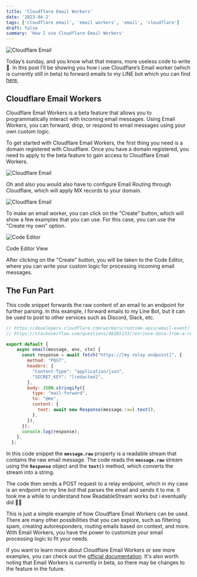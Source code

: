 ```yaml
---
title: 'Cloudflare Email Workers'
date: '2023-04-2'
tags: ['cloudflare email', 'email workers', 'email', 'cloudflare']
draft: false
summary: 'How I use Cloudflare Email Workers'
---
```


<Image src="/static/images/content/cloudflare-email.png" alt="Cloudflare Email"/>

Today’s sunday, and you know what that means, more useless code to write😬. In this post I’ll be showing you how i use Cloudflare’s Email worker (which is currently still in beta) to forward emails to my LINE bot which you can find [here](https://github.com/radityaharya/line-bot),  

## Cloudflare Email Workers

Cloudflare Email Workers is a beta feature that allows you to programmatically interact with incoming email messages. Using Email Workers, you can forward, drop, or respond to email messages using your own custom logic.

To get started with Cloudflare Email Workers, the first thing you need is a domain registered with Cloudflare. Once you have a domain registered, you need to apply to the beta feature to gain access to Cloudflare Email Workers.

<Image src="/static/images/content/cloudflare-email-1.png" alt="Cloudflare Email"/>

Oh and also you would also have to configure Email Routing through Cloudflare, which will apply MX records to your domain.

<Image src="/static/images/content/cloudflare-email-2.png" alt="Cloudflare Email"/>

To make an email worker, you can click on the "Create" button, which will show a few examples that you can use. For this case, you can use the "Create my own" option.

<Image src="/static/images/content/cloudflare-email-3.png" alt="Code Editor"/>

Code Editor View

After clicking on the "Create" button, you will be taken to the Code Editor, where you can write your custom logic for processing incoming email messages.

## The Fun Part

This code snippet forwards the raw content of an email to an endpoint for further parsing. In this example, I forward emails to my Line Bot, but it can be used to post to other services such as Discord, Slack, etc.

```jsx
// https://developers.cloudflare.com/workers/runtime-apis/email-event/
// https://stackoverflow.com/questions/40385133/retrieve-data-from-a-readablestream-object/74237249#74237249

export default {
    async email(message, env, ctx) {
      const response = await fetch("https://[my relay endpoint]", {
        method: "POST",
        headers: {
          "Content-Type": "application/json",
          "SECRET_KEY": "[redacted]",
        },
        body: JSON.stringify({
          type: "mail-forward",
          to: "@me",
          content: {
            text: await new Response(message.raw).text(),
          },
        }),
      });
      console.log(response);
    },
  };
```

In this code snippet the **`message.raw`** property is a readable stream that contains the raw email message. The code reads the **`message.raw`** stream using the **`Response`** object and the **`text()`** method, which converts the stream into a string.

The code then sends a POST request to a relay endpoint, which in my case is an endpoint on my line bot that parses the email and sends it to me. It took me a while to understand how ReadableStream works but i eventually did 😵‍💫

This is just a simple example of how Cloudflare Email Workers can be used. There are many other possibilities that you can explore, such as filtering spam, creating autoresponders, routing emails based on context, and more. With Email Workers, you have the power to customize your email processing logic to fit your needs.

If you want to learn more about Cloudflare Email Workers or see more examples, you can check out the [official documentation](https://developers.cloudflare.com/email-routing/email-workers/). It's also worth noting that Email Workers is currently in beta, so there may be changes to the feature in the future.

